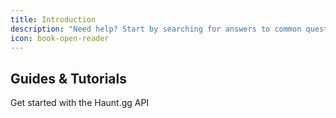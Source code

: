 ```yaml
---
title: Introduction
description: "Need help? Start by searching for answers to common questions. Whether you're setting up your integration, working with user data, or exploring API features, we've got you covered."
icon: book-open-reader
---
```


## Guides & Tutorials

<CardGroup cols={3}>
  <Card
    title="Getting Started"
    icon="rocket"
    href="/endpoint/introduction"
  >
    Get started with the Haunt.gg API
  </Card>
</CardGroup>